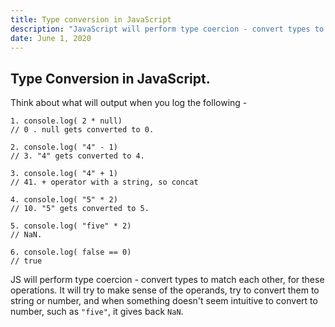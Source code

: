 ```yaml
---
title: Type conversion in JavaScript
description: "JavaScript will perform type coercion - convert types to match each other, for these operations. It will try to make sense of the operands, try to convert them to string or number, and when something doesn't seem intuitive to convert to number, such as `five`, it gives back `NaN`."
date: June 1, 2020
---
```


## Type Conversion in JavaScript.

Think about what will output when you log the following -

```
1. console.log( 2 * null)
// 0 . null gets converted to 0.

2. console.log( "4" - 1)
// 3. "4" gets converted to 4.

3. console.log( "4" + 1)
// 41. + operator with a string, so concat

4. console.log( "5" * 2)
// 10. "5" gets converted to 5.

5. console.log( "five" * 2)
// NaN.

6. console.log( false == 0)
// true

```

JS will perform type coercion - convert types to match each other, for these operations. It will try to make sense of the operands, try to convert them to string or number, and when something doesn't seem intuitive to convert to number, such as `"five"`, it gives back `NaN`.
